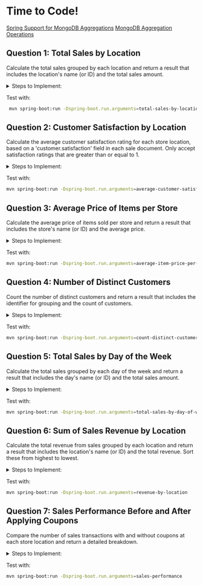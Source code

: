 # Time to Code!
[Spring Support for MongoDB Aggregations](https://docs.spring.io/spring-data/mongodb/reference/mongodb/aggregation-framework.html)
[MongoDB Aggregation Operations](https://www.mongodb.com/docs/manual/aggregation/)

## Question 1: Total Sales by Location
Calculate the total sales grouped by each location and return a result that includes the location's name (or ID) and the total sales amount.

<details>
<summary>Steps to Implement:</summary>
<div>
1. **GroupOperation:** Group by storeLocation and count the total sales.
2. **Aggregation:** Combine the group operation into an aggregation.
3. **Execution:** Execute the aggregation and return the results.
</div>
</details>

Test with:
```bash
 mvn spring-boot:run -Dspring-boot.run.arguments=total-sales-by-location
```

## Question 2: Customer Satisfaction by Location
Calculate the average customer satisfaction rating for each store location, based on a 'customer.satisfaction' field in each sale document. Only accept satisfaction ratings that are greater than or equal to 1.

<details>
<summary>Steps to Implement:</summary>
<div>
1. **MatchOperation:** Filter documents with customer.satisfaction greater than or equal to 1.
2. **GroupOperation:** Group by storeLocation and calculate the average satisfaction.
3. **ProjectionOperation:** Project the results to format the output.
4. **Aggregation:** Combine the operations into an aggregation.
5. **Execution:** Execute the aggregation and return the results.
</div>
</details>

Test with:
```bash
mvn spring-boot:run -Dspring-boot.run.arguments=average-customer-satisfaction
```

## Question 3: Average Price of Items per Store
Calculate the average price of items sold per store and return a result that includes the store's name (or ID) and the average price.

<details>
<summary>Steps to Implement:</summary>
<div>
1. **UnwindOperation:** Unwind the items array to process each item separately.
2. **GroupOperation:** Group by storeLocation and calculate the average price of items.
3. **Aggregation:** Combine the operations into an aggregation.
4. **Execution:** Execute the aggregation and return the results.
</div>
</details>

Test with:
```bash
mvn spring-boot:run -Dspring-boot.run.arguments=average-item-price-per-store
```

## Question 4: Number of Distinct Customers
Count the number of distinct customers and return a result that includes the identifier for grouping and the count of customers.

<details>
<summary>Steps to Implement:</summary>
<div>
1. **GroupOperation:** Group by storeLocation and collect unique customers using addToSet.
2. **ProjectionOperation:** Project the size of the unique customers set.
3. **Aggregation:** Combine the operations into an aggregation.
4. **Execution:** Execute the aggregation and return the results.
</div>
</details>

Test with:
```bash
mvn spring-boot:run -Dspring-boot.run.arguments=count-distinct-customers
```

## Question 5: Total Sales by Day of the Week
Calculate the total sales grouped by each day of the week and return a result that includes the day's name (or ID) and the total sales amount.

<details>
<summary>Steps to Implement:</summary>
<div>
1. **ProjectionOperation:** Project the day of the week from the saleDate.
2. **GroupOperation:** Group by dayOfWeek and count the total sales.
3. **Aggregation:** Combine the operations into an aggregation.
4. **Execution:** Execute the aggregation and return the results.
</div>
</details>

Test with:
```bash
mvn spring-boot:run -Dspring-boot.run.arguments=total-sales-by-day-of-week
```

## Question 6: Sum of Sales Revenue by Location
Calculate the total revenue from sales grouped by each location and return a result that includes the location's name (or ID) and the total revenue. Sort these from highest to lowest.

<details>
<summary>Steps to Implement:</summary>
<div>
1. **UnwindOperation:** Unwind the items array to process each item separately.
2. **ProjectionOperation:** Calculate the total revenue for each item.
3. **GroupOperation:** Group by storeLocation and sum the total revenue.
4. **ProjectionOperation:** Project the final results.
5. **SortOperation:** Sort the results by total revenue in descending order.
6. **Aggregation:** Combine the operations into an aggregation.
7. **Execution:** Execute the aggregation and return the results.
</div>
</details>

Test with:
```bash
mvn spring-boot:run -Dspring-boot.run.arguments=revenue-by-location
```

## Question 7: Sales Performance Before and After Applying Coupons
Compare the number of sales transactions with and without coupons at each store location and return a detailed breakdown.

<details>
<summary>Steps to Implement:</summary>
<div>
1. **GroupOperation:** Group by storeLocation and count the sales with and without coupons using conditional operators.
2. **ProjectionOperation:** Project the results to format the output.
3. **Aggregation:** Combine the operations into an aggregation.
4. **Execution:** Execute the aggregation and return the results.
</div>
</details>

Test with:
```bash
mvn spring-boot:run -Dspring-boot.run.arguments=sales-performance
```